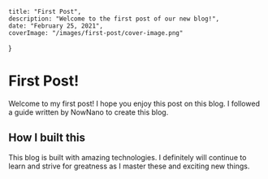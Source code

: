 
    title: "First Post",
    description: "Welcome to the first post of our new blog!",
    date: "February 25, 2021",
    coverImage: "/images/first-post/cover-image.png"
}


# First Post!

Welcome to my first post! I hope you enjoy this post on this blog. I followed a guide written by NowNano to create this blog.

## How I built this

This blog is built with amazing technologies. I definitely will continue to learn and strive for greatness as I master these and exciting new things.

